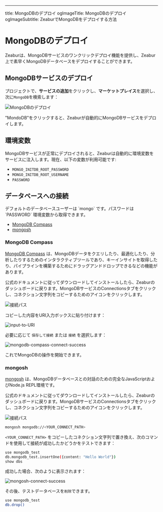 ---
title: MongoDBのデプロイ
ogImageTitle: MongoDBのデプロイ
ogImageSubtitle: ZeaburでMongoDBをデプロイする方法



# MongoDBのデプロイ

Zeaburは、MongoDBサービスのワンクリックデプロイ機能を提供し、Zeabur上で素早くMongoDBデータベースをデプロイすることができます。

## MongoDBサービスのデプロイ

プロジェクトで、**サービスの追加**をクリックし、**マーケットプレイス**を選択し、次に`MongoDB`を検索します：

![MongoDBのデプロイ](/databases/mongodb/deploy-mongodb.gif)

"MondoDB"をクリックすると、Zeaburが自動的にMongoDBサービスをデプロイします。

## 環境変数

MongoDBサービスが正常にデプロイされると、Zeaburは自動的に環境変数をサービスに注入します。現在、以下の変数が利用可能です:

- `MONGO_INITDB_ROOT_PASSWORD`
- `MONGO_INITDB_ROOT_USERNAME`
- `PASSWORD`

## データベースへの接続

<Callout type="info" emoji="ℹ️">
デフォルトのデータベースユーザーは `mongo` です。パスワードは `PASSWORD` 環境変数から取得できます。
</Callout>

- [MongoDB Compass](https://www.mongodb.com/products/compass)
- [mongosh](https://www.mongodb.com/docs/mongodb-shell/)

### MongoDB Compass

[MongoDB Compass](https://www.mongodb.com/products/compass) は、MongoDBデータをクエリしたり、最適化したり、分析したりするためのインタラクティブツールであり、キーインサイトを取得したり、パイプラインを構築するためにドラッグアンドドロップできるなどの機能があります。

公式のドキュメントに従ってダウンロードしてインストールしたら、Zeaburのダッシュボードに戻ります。MongoDBサービスのConnectionsタブをクリックし、コネクション文字列をコピーするためのアイコンをクリックします。

![接続パス](/databases/mongodb/connect-path.png)

コピーした内容をURI入力ボックスに貼り付けます：

![input-to-URI](/databases/mongodb/input-to-URI.png)

必要に応じて `保存して接続` または `接続` を選択します：

![mongodb-compass-connect-success](/databases/mongodb/mongodb-compass-connect-success.png)

これでMongoDBの操作を開始できます。

### mongosh

[mongosh](https://www.mongodb.com/docs/mongodb-shell/) は、MongoDBデータベースとの対話のための完全なJavaScriptおよびNode.js REPL環境です。

公式のドキュメントに従ってダウンロードしてインストールしたら、Zeaburのダッシュボードに戻ります。MongoDBサービスのConnectionsタブをクリックし、コネクション文字列をコピーするためのアイコンをクリックします。

![接続パス](/databases/mongodb/connect-path.png)

```bash
mongosh mongodb://<YOUR_CONNECT_PATH>
```

`<YOUR_CONNECT_PATH>` をコピーしたコネクション文字列で置き換え、次のコマンドを使用して接続が成功したかどうかをテストできます：

```bash
use mongodb_test
db.mongodb_test.insertOne({content: "Hello World"})
show dbs
```

成功した場合、次のように表示されます：

![mongosh-connect-success](/databases/mongodb/mongosh-connect-success.png)

その後、テストデータベースを`削除`できます。

```bash
use mongodb_test
db.drop()
```